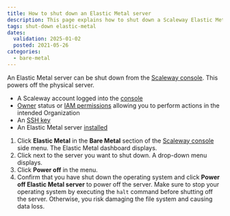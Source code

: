 ```yaml
---
title: How to shut down an Elastic Metal server
description: This page explains how to shut down a Scaleway Elastic Metal server
tags: shut-down elastic-metal
dates:
  validation: 2025-01-02
  posted: 2021-05-26
categories:
  - bare-metal
---
```



An Elastic Metal server can be shut down from the [Scaleway console](https://console.scaleway.com). This powers off the physical server.

<Requirements />

- A Scaleway account logged into the [console](https://console.scaleway.com)
- [Owner](/iam/concepts/#owner) status or [IAM permissions](/iam/concepts/#permission) allowing you to perform actions in the intended Organization
- An [SSH key](/organizations-and-projects/how-to/create-ssh-key/)
- An Elastic Metal server [installed](/elastic-metal/quickstart/#how-to-create-an-elastic-metal-server)


1. Click **Elastic Metal** in the **Bare Metal** section of the [Scaleway console](https://console.scaleway.com) side menu. The Elastic Metal dashboard displays.
2. Click <Icon name="more" /> next to the server you want to shut down. A drop-down menu displays.
3. Click **Power off** in the menu.
4. Confirm that you have shut down the operating system and click **Power off Elastic Metal server** to power off the server.
    <Message type="important">
      Make sure to stop your operating system by executing the `halt` command
      before shutting off the server. Otherwise, you risk damaging the file system
      and causing data loss.
    </Message>


